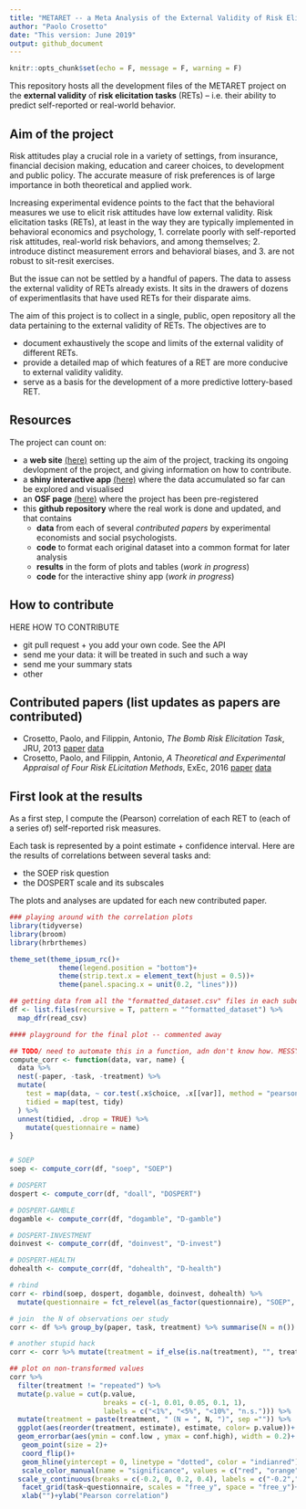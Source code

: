 ```yaml
---
title: "METARET -- a Meta Analysis of the External Validity of Risk Elicitation Tasks"
author: "Paolo Crosetto"
date: "This version: June 2019"
output: github_document
---
```


```r
knitr::opts_chunk$set(echo = F, message = F, warning = F)
```

This repository hosts all the development files of the METARET project on the **external validity** of **risk elicitation tasks** (RETs) -- i.e. their ability to predict self-reported or real-world behavior.

## Aim of the project

Risk attitudes play a crucial role in a variety of settings, from insurance, financial decision making, education and career choices, to development and public policy. The accurate measure of risk preferences is of large importance in both theoretical and applied work.

Increasing experimental evidence points to the fact that the behavioral measures we use to elicit risk attitudes have low external validity. Risk elicitation tasks (RETs), at least in the way they are typically implemented in behavioral economics and psychology, 1. correlate poorly with self-reported risk attitudes, real-world risk behaviors, and among themselves; 2. introduce distinct measurement errors and behavioral biases, and 3. are not robust to sit-resit exercises. 

But the issue can not be settled by a handful of papers. The data to assess the external validity of RETs already exists. It sits in the drawers of dozens of experimentlasits that have used RETs for their disparate aims. 

The aim of this project is to collect in a single, public, open repository all the data pertaining to the external validity of RETs. The objectives are to

- document exhaustively the scope and limits of the external validity of different RETs.
- provide a detailed map of which features of a RET are more conducive to external validity validity.
- serve as a basis for the development of a more predictive lottery-based RET.


## Resources

The project can count on:

- a **web site** [(here)]() setting up the aim of the project, tracking its ongoing devlopment of the project, and giving information on how to contribute.
- a **shiny interactive app** [(here)](https://paolocrosetto.shinyapps.io/METARET/) where the data accumulated so far can be explored and visualised
- an **OSF page** [(here)](https://osf.io/h2z56/) where the project has been pre-registered
- this **github repository** where the real work is done and updated, and that contains
  - **data** from each of several *contributed papers* by experimental economists and social psychologists. 
  - **code** to format each original dataset into a common format for later analysis
  - **results** in the form of plots and tables (*work in progress*)
  - **code** for the interactive shiny app (*work in progress*)


## How to contribute

HERE HOW TO CONTRIBUTE

- git pull request + you add your own code. See the API
- send me your data: it will be treated in such and such a way
- send me your summary stats
- other 

## Contributed papers (list updates as papers are contributed)

- Crosetto, Paolo, and Filippin, Antonio, *The Bomb Risk Elicitation Task*, JRU, 2013 [paper](https://link.springer.com/article/10.1007/s11166-013-9170-z) [data](/Data/Crosetto_Filippin_Experimental_Economics_2016)
- Crosetto, Paolo, and Filippin, Antonio, *A Theoretical and Experimental Appraisal of Four Risk ELicitation Methods*, ExEc, 2016 [paper](https://link.springer.com/article/10.1007/s10683-015-9457-9) [data](/Data/Crosetto_Filippin_Journal_Risk_Uncertainty_2013/)

## First look at the results

As a first step, I compute the (Pearson) correlation of each RET to (each of a series of) self-reported risk measures.

Each task is represented by a point estimate + confidence interval. Here are the results of correlations between several tasks and:

- the SOEP risk question 
- the DOSPERT scale and its subscales

The plots and analyses are updated for each new contributed paper.

```r

### playing around with the correlation plots
library(tidyverse)
library(broom)
library(hrbrthemes)

theme_set(theme_ipsum_rc()+
            theme(legend.position = "bottom")+
            theme(strip.text.x = element_text(hjust = 0.5))+
            theme(panel.spacing.x = unit(0.2, "lines")))

## getting data from all the "formatted_dataset.csv" files in each subdirectory of /Data
df <- list.files(recursive = T, pattern = "^formatted_dataset") %>% 
  map_dfr(read_csv)

#### playground for the final plot -- commented away

## TODO/ need to automate this in a function, adn don't know how. MESSY!
compute_corr <- function(data, var, name) {
  data %>%
  nest(-paper, -task, -treatment) %>%
  mutate(
    test = map(data, ~ cor.test(.x$choice, .x[[var]], method = "pearson", conf.level = 0.95)), 
    tidied = map(test, tidy)
  ) %>%
  unnest(tidied, .drop = TRUE) %>% 
    mutate(questionnaire = name)
}


# SOEP
soep <- compute_corr(df, "soep", "SOEP")

# DOSPERT
dospert <- compute_corr(df, "doall", "DOSPERT")

# DOSPERT-GAMBLE
dogamble <- compute_corr(df, "dogamble", "D-gamble")

# DOSPERT-INVESTMENT
doinvest <- compute_corr(df, "doinvest", "D-invest")

# DOSPERT-HEALTH
dohealth <- compute_corr(df, "dohealth", "D-health")

# rbind
corr <- rbind(soep, dospert, dogamble, doinvest, dohealth) %>% 
  mutate(questionnaire = fct_relevel(as_factor(questionnaire), "SOEP", "DOSPERT"))

# join  the N of observations oer study
corr <- df %>% group_by(paper, task, treatment) %>% summarise(N = n()) %>% left_join(corr, by = c("paper", "task", "treatment"))

# another stupid hack
corr <- corr %>% mutate(treatment = if_else(is.na(treatment), "", treatment))

## plot on non-transformed values
corr %>%
  filter(treatment != "repeated") %>%
  mutate(p.value = cut(p.value,
                       breaks = c(-1, 0.01, 0.05, 0.1, 1),
                       labels = c("<1%", "<5%", "<10%", "n.s."))) %>%
  mutate(treatment = paste(treatment, " (N = ", N, ")", sep ="")) %>%
  ggplot(aes(reorder(treatment, estimate), estimate, color= p.value))+
  geom_errorbar(aes(ymin = conf.low , ymax = conf.high), width = 0.2)+
   geom_point(size = 2)+
   coord_flip()+
   geom_hline(yintercept = 0, linetype = "dotted", color = "indianred")+
   scale_color_manual(name = "significance", values = c("red", "orange", "yellow", "black"), drop = F)+
  scale_y_continuous(breaks = c(-0.2, 0, 0.2, 0.4), labels = c("-0.2","0","0.2","0.4"))+
   facet_grid(task~questionnaire, scales = "free_y", space = "free_y")+
   xlab("")+ylab("Pearson correlation")

```

